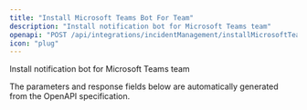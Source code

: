 ```yaml
---
title: "Install Microsoft Teams Bot For Team"
description: "Install notification bot for Microsoft Teams team"
openapi: "POST /api/integrations/incidentManagement/installMicrosoftTeamsBotForTeam"
icon: "plug"
---
```


Install notification bot for Microsoft Teams team

<Note>
The parameters and response fields below are automatically generated from the OpenAPI specification.
</Note>
